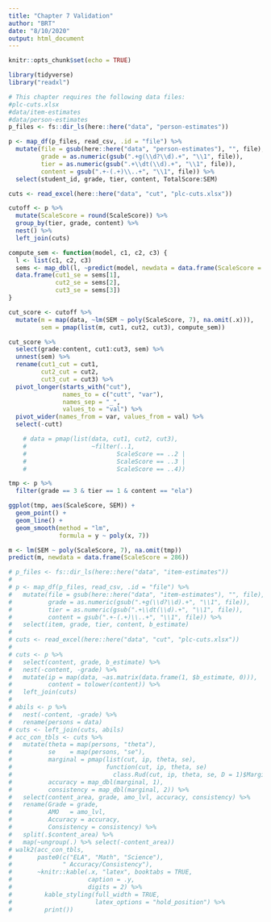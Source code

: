```yaml
---
title: "Chapter 7 Validation"
author: "BRT"
date: "8/10/2020"
output: html_document
---
```


```r
knitr::opts_chunk$set(echo = TRUE)

library(tidyverse)
library("readxl")

# This chapter requires the following data files:
#plc-cuts.xlsx
#data/item-estimates
#data/person-estimates
p_files <- fs::dir_ls(here::here("data", "person-estimates"))

p <- map_df(p_files, read_csv, .id = "file") %>%
  mutate(file = gsub(here::here("data", "person-estimates"), "", file),
         grade = as.numeric(gsub(".+g(\\d?\\d).+", "\\1", file)),
         tier = as.numeric(gsub(".+\\dt(\\d).+", "\\1", file)),
         content = gsub(".+-(.+)\\..+", "\\1", file)) %>%
  select(student_id, grade, tier, content, TotalScore:SEM)

cuts <- read_excel(here::here("data", "cut", "plc-cuts.xlsx"))
```

```r

cutoff <- p %>%
  mutate(ScaleScore = round(ScaleScore)) %>%
  group_by(tier, grade, content) %>%
  nest() %>%
  left_join(cuts)

compute_sem <- function(model, c1, c2, c3) {
  l <- list(c1, c2, c3)
  sems <- map_dbl(l, ~predict(model, newdata = data.frame(ScaleScore = .x)))
  data.frame(cut1_se = sems[1],
             cut2_se = sems[2],
             cut3_se = sems[3])
}

cut_score <- cutoff %>%
  mutate(m = map(data, ~lm(SEM ~ poly(ScaleScore, 7), na.omit(.x))),
         sem = pmap(list(m, cut1, cut2, cut3), compute_sem))

cut_score %>%
  select(grade:content, cut1:cut3, sem) %>%
  unnest(sem) %>%
  rename(cut1_cut = cut1,
         cut2_cut = cut2,
         cut3_cut = cut3) %>%
  pivot_longer(starts_with("cut"),
               names_to = c("cutt", "var"),
               names_sep = "_",
               values_to = "val") %>%
  pivot_wider(names_from = var, values_from = val) %>%
  select(-cutt)

    # data = pmap(list(data, cut1, cut2, cut3),
    #                  ~filter(..1,
    #                         ScaleScore == ..2 |
    #                         ScaleScore == ..3 |
    #                         ScaleScore == ..4))

tmp <- p %>%
  filter(grade == 3 & tier == 1 & content == "ela")

ggplot(tmp, aes(ScaleScore, SEM)) +
  geom_point() +
  geom_line() +
  geom_smooth(method = "lm",
              formula = y ~ poly(x, 7))

m <- lm(SEM ~ poly(ScaleScore, 7), na.omit(tmp))
predict(m, newdata = data.frame(ScaleScore = 286))
```

```r
# p_files <- fs::dir_ls(here::here("data", "item-estimates"))
# 
# p <- map_df(p_files, read_csv, .id = "file") %>%
#   mutate(file = gsub(here::here("data", "item-estimates"), "", file),
#          grade = as.numeric(gsub(".+g(\\d?\\d).+", "\\1", file)),
#          tier = as.numeric(gsub(".+\\dt(\\d).+", "\\1", file)),
#          content = gsub(".+-(.+)\\..+", "\\1", file)) %>%
#   select(item, grade, tier, content, b_estimate)
# 
# cuts <- read_excel(here::here("data", "cut", "plc-cuts.xlsx"))
# 
# cuts <- p %>%
#   select(content, grade, b_estimate) %>%
#   nest(-content, -grade) %>%
#   mutate(ip = map(data, ~as.matrix(data.frame(1, $b_estimate, 0))),
#          content = tolower(content)) %>%
#   left_join(cuts)
# 
# abils <- p %>%
#   nest(-content, -grade) %>%
#   rename(persons = data)
# cuts <- left_join(cuts, abils)
# acc_con_tbls <- cuts %>%
#   mutate(theta = map(persons, "theta"),
#          se    = map(persons, "se"),
#          marginal = pmap(list(cut, ip, theta, se),
#                          function(cut, ip, theta, se)
#                            class.Rud(cut, ip, theta, se, D = 1)$Marginal),
#          accuracy = map_dbl(marginal, 1),
#          consistency = map_dbl(marginal, 2)) %>%
#   select(content_area, grade, amo_lvl, accuracy, consistency) %>%
#   rename(Grade = grade,
#          AMO   = amo_lvl,
#          Accuracy = accuracy,
#          Consistency = consistency) %>%
#   split(.$content_area) %>%
#   map(~ungroup(.) %>% select(-content_area))
# walk2(acc_con_tbls,
#       paste0(c("ELA", "Math", "Science"),
#              " Accuracy/Consistency"),
#       ~knitr::kable(.x, "latex", booktabs = TRUE,
#                     caption = .y,
#                     digits = 2) %>%
#         kable_styling(full_width = TRUE,
#                       latex_options = "hold_position") %>%
#         print())
```

